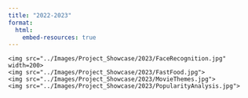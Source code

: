 ```yaml
---
title: "2022-2023"
format:
  html:
    embed-resources: true
---
```

<html>
<body>
  <div class="img-gallery">
    <img src="../Images/Project_Showcase/2023/FaceRecognition.jpg" width=200>
    <img src="../Images/Project_Showcase/2023/FastFood.jpg">
    <img src="../Images/Project_Showcase/2023/MovieThemes.jpg">
    <img src="../Images/Project_Showcase/2023/PopularityAnalysis.jpg">
  </div>
</body>
</html>